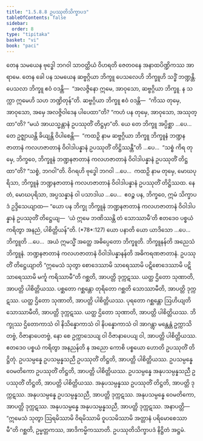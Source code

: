 ```yaml
---
title: "1.5.8.8 ဥပဿုတိသိက္ခာပဒ"
tableOfContents: false
sidebar:
  order: 8
type: "tipitaka"
basket: "vi"
book: "paci"
---
```



<DynamicBreadcrumb />

<Division number="469" book="paci" e="ch" v="2" p="197">

<Paragraph number="1391" book="paci">
တေန သမယေန ဗုဒ္ဓေါ ဘဂဝါ သာဝတ္ထိယံ ဝိဟရတိ ဇေတဝနေ အနာထပိဏ္ဍိကဿ အာရာမေ. တေန ခေါ ပန သမယေန ဆဗ္ဗဂ္ဂိယာ ဘိက္ခူ ပေသလေဟိ ဘိက္ခူဟိ သဒ္ဓိံ ဘဏ္ဍန္တိ. ပေသလာ ဘိက္ခူ ဧဝံ ဝဒန္တိ—  “အလဇ္ဇိနော ဣမေ, အာဝုသော, ဆဗ္ဗဂ္ဂိယာ ဘိက္ခူ. န သက္ကာ ဣမေဟိ သဟ ဘဏ္ဍိတုန်”တိ. ဆဗ္ဗဂ္ဂိယာ ဘိက္ခူ ဧဝံ ဝဒန္တိ—  “ကိဿ တုမှေ, အာဝုသော, အမှေ အလဇ္ဇိဝါဒေန ပါပေထာ”တိ? “ကဟံ ပန တုမှေ, အာဝုသော, အဿုတ္ထာ”တိ? “မယံ အာယသ္မန္တာနံ ဥပဿုတိံ တိဋ္ဌမှာ”တိ.
</Paragraph>

<Paragraph number="1392" book="paci">
ယေ တေ ဘိက္ခူ အပ္ပိစ္ဆာ …ပေ…  တေ ဥဇ္ဈာယန္တိ ခိယျန္တိ ဝိပါစေန္တိ—  “ကထဉှိ နာမ ဆဗ္ဗဂ္ဂိယာ ဘိက္ခူ ဘိက္ခူနံ ဘဏ္ဍနဇာတာနံ ကလဟဇာတာနံ ဝိဝါဒါပန္နာနံ ဥပဿုတိံ တိဋ္ဌိဿန္တီ”တိ …ပေ…  “သစ္စံ ကိရ တုမှေ, ဘိက္ခဝေ, ဘိက္ခူနံ ဘဏ္ဍနဇာတာနံ ကလဟဇာတာနံ ဝိဝါဒါပန္နာနံ ဥပဿုတိံ တိဋ္ဌထာ”တိ? “သစ္စံ, ဘဂဝါ”တိ. ဝိဂရဟိ ဗုဒ္ဓေါ ဘဂဝါ …ပေ…  ကထဉှိ နာမ တုမှေ, မောဃပုရိသာ, ဘိက္ခူနံ ဘဏ္ဍနဇာတာနံ ကလဟဇာတာနံ ဝိဝါဒါပန္နာနံ ဥပဿုတိံ တိဋ္ဌိဿထ. နေတံ, မောဃပုရိသာ, အပ္ပသန္နာနံ ဝါ ပသာဒါယ …ပေ…  ဧဝဉ္စ ပန, ဘိက္ခဝေ, ဣမံ သိက္ခာပဒံ ဥဒ္ဒိသေယျာထ—
</Paragraph>

</Division>
<Division number="470" book="paci" e="ch" v="2" p="197">

<Paragraph number="1393" book="paci">
<Emphasis>“ယော ပန ဘိက္ခု ဘိက္ခူနံ ဘဏ္ဍနဇာတာနံ ကလဟဇာတာနံ ဝိဝါဒါပန္နာနံ ဥပဿုတိံ တိဋ္ဌေယျ—  ‘ယံ ဣမေ ဘဏိဿန္တိ တံ သောဿာမီ’တိ ဧတဒေဝ ပစ္စယံ ကရိတွာ အနညံ, ပါစိတ္တိယန်”</Emphasis>တိ. (*78*:<Emphasis>127</Emphasis>)
</Paragraph>

</Division>
<Division number="471" book="paci" e="ch" v="2" p="197">

<Paragraph number="1394" book="paci">
<Emphasis>ယော ပနာ</Emphasis>တိ ယော ယာဒိသော …ပေ…  <Emphasis>ဘိက္ခူ</Emphasis>တိ …ပေ…  အယံ ဣမသ္မိံ အတ္ထေ အဓိပ္ပေတော ဘိက္ခူတိ.
</Paragraph>

<Paragraph number="1395" book="paci">
<Emphasis>ဘိက္ခူနန်</Emphasis>တိ အညေသံ ဘိက္ခူနံ.
</Paragraph>

<Paragraph number="1396" book="paci">
<Emphasis>ဘဏ္ဍနဇာတာနံ ကလဟဇာတာနံ ဝိဝါဒါပန္နာနန်</Emphasis>တိ အဓိကရဏဇာတာနံ.
</Paragraph>

<Paragraph number="1397" book="paci">
<Emphasis>ဥပဿုတိံ တိဋ္ဌေယျာ</Emphasis>တိ “ဣမေသံ သုတွာ စောဒေဿာမိ သာရေဿာမိ ပဋိစောဒေဿာမိ ပဋိသာရေဿာမိ မင်္ကူ ကရိဿာမီ”တိ ဂစ္ဆတိ, အာပတ္တိ ဒုက္ကဋဿ. ယတ္ထ ဌိတော သုဏာတိ, အာပတ္တိ ပါစိတ္တိယဿ. ပစ္ဆတော ဂစ္ဆန္တော တုရိတော ဂစ္ဆတိ သောဿာမီတိ, အာပတ္တိ ဒုက္ကဋဿ. ယတ္ထ ဌိတော သုဏာတိ, အာပတ္တိ ပါစိတ္တိယဿ. ပုရတော ဂစ္ဆန္တော ဩဟိယျတိ သောဿာမီတိ, အာပတ္တိ ဒုက္ကဋဿ. ယတ္ထ ဌိတော သုဏာတိ, အာပတ္တိ ပါစိတ္တိယဿ. ဘိက္ခုဿ ဌိတောကာသံ ဝါ နိသိန္နောကာသံ ဝါ နိပန္နောကာသံ ဝါ အာဂန္တွာ မန္တေန္တံ ဥက္ကာသိတဗ္ဗံ, ဝိဇာနာပေတဗ္ဗံ, နော စေ ဥက္ကာသေယျ ဝါ ဝိဇာနာပေယျ ဝါ, အာပတ္တိ ပါစိတ္တိယဿ.
</Paragraph>

<Paragraph number="1398" book="paci">
<Emphasis>ဧတဒေဝ ပစ္စယံ ကရိတွာ အနညန်</Emphasis>တိ န အညော ကောစိ ပစ္စယော ဟောတိ ဥပဿုတိံ တိဋ္ဌိတုံ.
</Paragraph>

</Division>
<Division number="472" book="paci" e="ch" v="2" p="198">

<Paragraph number="1399" book="paci">
ဥပသမ္ပန္နေ ဥပသမ္ပန္နသညီ ဥပဿုတိံ တိဋ္ဌတိ, အာပတ္တိ ပါစိတ္တိယဿ. ဥပသမ္ပန္နေ ဝေမတိကော ဥပဿုတိံ တိဋ္ဌတိ, အာပတ္တိ ပါစိတ္တိယဿ. ဥပသမ္ပန္နေ အနုပသမ္ပန္နသညီ ဥပဿုတိံ တိဋ္ဌတိ, အာပတ္တိ ပါစိတ္တိယဿ.
</Paragraph>

<Paragraph number="1400" book="paci">
အနုပသမ္ပန္နဿ ဥပဿုတိံ တိဋ္ဌတိ, အာပတ္တိ ဒုက္ကဋဿ. အနုပသမ္ပန္နေ ဥပသမ္ပန္နသညီ, အာပတ္တိ ဒုက္ကဋဿ. အနုပသမ္ပန္နေ ဝေမတိကော, အာပတ္တိ ဒုက္ကဋဿ. အနုပသမ္ပန္နေ အနုပသမ္ပန္နသညီ, အာပတ္တိ ဒုက္ကဋဿ.
</Paragraph>

</Division>
<Division number="473" book="paci" e="ch" v="2" p="198">

<Paragraph number="1401" book="paci">
အနာပတ္တိ—  “ဣမေသံ သုတွာ ဩရမိဿာမိ ဝိရမိဿာမိ ဝူပသမိဿာမိ အတ္တာနံ ပရိမောစေဿာမီ”တိ ဂစ္ဆတိ, ဥမ္မတ္တကဿ, အာဒိကမ္မိကဿာတိ.

</Paragraph>
</Division>

<Paragraph number="1402" type="center" book="paci">
ဥပဿုတိသိက္ခာပဒံ နိဋ္ဌိတံ အဋ္ဌမံ.
</Paragraph>